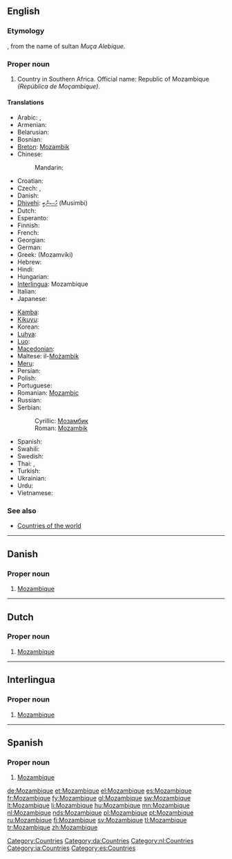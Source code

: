 ==English==
{{wikipedia}}

===Etymology===
{{etyl|pt}} {{term|Moçambique|lang=pt}}, from the name of sultan ''Muça Alebique''.

===Proper noun===
{{en-proper noun}}

# Country in Southern Africa. Official name: Republic of Mozambique ''(República de Moçambique)''.

====Translations====
{{trans-top|country in Southern Africa}}
* Arabic: {{t|ar|موزامبيق|m|tr=muzambiiq}},  {{t|ar|موزمبيق|m|tr=muzambiiq}}
* Armenian: {{t-|hy|Մոզամբիկ|tr=Mozambik}}
* Belarusian: {{t|be|Мазамбік|m|tr=Mazambík|xs=Belarusian}}
* Bosnian: {{t-|bs|Mozambik|m}}
* [[Breton]]: [[Mozambik]]
* Chinese:
*: Mandarin: {{t|cmn|莫桑比克|tr=Mòsāngbǐkè|sc=Hani}}
* Croatian: {{t+|hr|Mozambik|m}}
* Czech: {{t-|cs|Mozambik|m}}, {{t-|cs|Mosambik|m}}
* Danish: {{t-|da|Mozambique}}
* [[Dhivehi]]: [[މުސިންބީ]] (Musimbi)
* Dutch: {{t+|nl|Mozambique}}
* Esperanto: {{t-|eo|Mozambiko|xs=Esperanto}}
* Finnish: {{t+|fi|Mosambik}}
* French: {{t+|fr|Mozambique|m}}
* Georgian: {{t|ka|მოზამბიკი|sc=Geor|xs=Georgian}}
* German: {{t+|de|Mosambik}}
* Greek: {{t+|el|Μοζαμβίκη|f}} (Mozamvíki)
* Hebrew: {{t|he|מוזמביק}}
* Hindi: {{t|hi|मोज़ाम्बिक|tr=mozāmbik|xs=Hindi}}
* Hungarian: {{t+|hu|Mozambik}}
* [[Interlingua]]: Mozambique
* Italian: {{t-|it|Mozambico|m}}
* Japanese: {{t+|ja|モザンビーク|tr=Mozanbīku}}
{{trans-mid}}
* [[Kamba]]: {{tø|kam|Msumbiji}}
* [[Kikuyu]]: {{tø|ki|Msumbiji}}
* Korean: {{t+|ko|모잠비크|tr=Mojambikeu|sc=Hang}}
* [[Luhya]]: {{tø|luy|Msumbiji}}
* [[Luo]]: {{tø|luo|Msumbiji}}
* [[Macedonian]]: {{t+|mk|Мозамбик|m|tr=Mózambik}}
* Maltese: il-[[Możambik]]
* [[Meru]]: {{tø|mer|Msumbiji}}
* Persian: {{t|fa|موزامبیک|xs=Persian}}
* Polish: {{t+|pl|Mozambik}}
* Portuguese: {{t+|pt|Moçambique}}
* Romanian: [[Mozambic]] {{n}}
* Russian: {{t-|ru|Мозамбик|m|tr=Mozambík}}
* Serbian:
*: Cyrillic: [[Мозамбик]] {{m}}
*: Roman: [[Mozambik]] {{m}}
* Spanish: {{t+|es|Mozambique}}
* Swahili: {{t+|sw|Msumbiji|xs=Swahili}}
* Swedish: {{t+|sv|Moçambique}}
* Thai: {{t|th|ประเทศโมซัมบิก|tr=bprà-tâyt moh-sam-bìk}},  {{t|th|โมซัมบิก|tr=moh-sam-bìk}}
* Turkish: {{t+|tr|Mozambik}}
* Ukrainian: {{t|uk|Мозамбік|m|tr=Mozambík|xs=Ukrainian}}
* Urdu: {{t|ur|موزمبیق|xs=Urdu}}
* Vietnamese: {{t-|vi|Mozambique|xs=Vietnamese}}
{{trans-bottom}}

===See also===
* [[Appendix:Countries of the world|Countries of the world]]

[[Category:Countries]]

----

==Danish==

===Proper noun===
{{infl|da|proper noun}}

# [[#English|Mozambique]]

[[Category:da:Countries]]

----

==Dutch==

===Proper noun===
{{infl|nl|proper noun}}

# [[#English|Mozambique]]

[[Category:nl:Countries]]


----

==Interlingua==

===Proper noun===
{{infl|ia|proper noun}}

# [[#English|Mozambique]]

[[Category:ia:Countries]]

----

==Spanish==
{{wikipedia|lang=es}}

===Proper noun===
{{es-proper noun}}

# [[#English|Mozambique]]

[[Category:es:Countries]]

[[de:Mozambique]]
[[et:Mozambique]]
[[el:Mozambique]]
[[es:Mozambique]]
[[fr:Mozambique]]
[[fy:Mozambique]]
[[gl:Mozambique]]
[[sw:Mozambique]]
[[lt:Mozambique]]
[[li:Mozambique]]
[[hu:Mozambique]]
[[mn:Mozambique]]
[[nl:Mozambique]]
[[nds:Mozambique]]
[[pl:Mozambique]]
[[pt:Mozambique]]
[[ru:Mozambique]]
[[fi:Mozambique]]
[[sv:Mozambique]]
[[tl:Mozambique]]
[[tr:Mozambique]]
[[zh:Mozambique]]